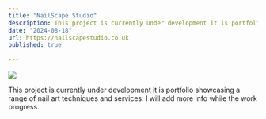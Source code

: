 ```yaml
---
title: "NailScape Studio"
description: This project is currently under development it is portfolio showcasing a range of nail art techniques and services. I will add more info while the work progress.
date: "2024-08-18"
url: https://nailscapestudio.co.uk
published: true
  
---
```


 [![](https://lato.dev/comming_soon.png)](https://nailscapestudio.co.uk) 

This project is currently under development it is portfolio showcasing a range of nail art techniques and services. I will add more info while the work progress.
